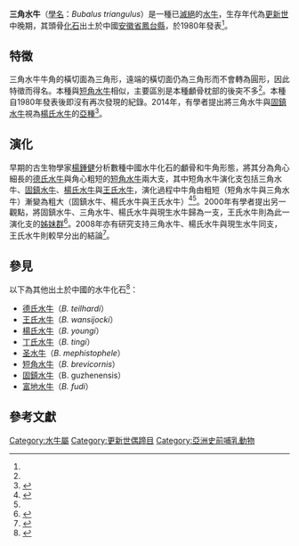 {{Speciesbox
| name = 三角水牛
| extinct = yes
| fossil_range = [[更新世|更新世]]中晚期
| image =
| image_width =
| image_caption = 
| genus = Bubalus
| species = triangulus
| authority =  Liu & Zhen, 1980<ref name=LiuZhen1980>{{cite journal|title=淮北第四纪哺乳动物化石和一个有关的原则|author=刘嘉龙、甄朔南|via=中國知網|journal=中国科学|year= 1980|volume=8|page=770~778|url=http://www.cnki.com.cn/Article/CJFDTotal-JAXK198008006.htm}}</ref>
}}

'''三角水牛'''（[[學名|學名]]：''Bubalus triangulus''）是一種已[[滅絕|滅絕]]的[[水牛屬|水牛]]，生存年代為[[更新世|更新世]]中晚期，其頭骨[[化石|化石]]出土於中國[[安徽省|安徽省]][[鳳台縣|鳳台縣]]，於1980年發表<ref name=LiuZhen1980/>。

==特徵==
三角水牛牛角的橫切面為三角形，遠端的橫切面仍為三角形而不會轉為圓形，因此特徵而得名。本種與[[短角水牛|短角水牛]]相似，主要區別是本種顱骨枕部的後突不多<ref name=LiuZhen1980/>。本種自1980年發表後即沒有再次發現的紀錄。2014年，有學者提出將三角水牛與[[固鎮水牛|固鎮水牛]]視為[[楊氏水牛|楊氏水牛]]的[[亞種|亞種]]<ref name="DongLiu2014">{{cite journal|last1=Dong|first1=Wei|last2=Liu|first2=Jin-yi|last3=Zhang|first3=Li-min|last4=Xu|first4=Qin-qi|title=The Early Pleistocene water buffalo associated with Gigantopithecus from Chongzuo in southern China|journal=Quaternary International|volume=354|year=2014|pages=86–93|issn=10406182|doi=10.1016/j.quaint.2013.12.054}}</ref>。

==演化==
早期的古生物學家[[楊鍾健|楊鍾健]]分析數種中國水牛化石的顱骨和牛角形態，將其分為角心細長的[[德氏水牛|德氏水牛]]與角心粗短的[[短角水牛|短角水牛]]兩大支，其中短角水牛演化支包括三角水牛、[[固鎮水牛|固鎮水牛]]、[[楊氏水牛|楊氏水牛]]與[[王氏水牛|王氏水牛]]，演化過程中牛角由粗短（短角水牛與三角水牛）漸變為粗大（固鎮水牛、楊氏水牛與王氏水牛）<ref>{{cite journal|url=http://www.cnki.com.cn/Article/CJFDTotal-GSWX195703008.htm|title=河南孟县一新种水牛化石|author=周明镇、徐余瑄|publisher=古生物學報|year=1957|access-date=2021-02-13|archive-date=2019-05-11|archive-url=https://web.archive.org/web/20190511011717/http://www.cnki.com.cn/Article/CJFDTOTAL-GSWX195703008.htm|dead-url=no}}</ref><ref name=LiuZhen1980/>。2000年有學者提出另一觀點，將固鎮水牛、三角水牛、楊氏水牛與現生水牛歸為一支，王氏水牛則為此一演化支的[[姊妹群|姊妹群]]<ref name=陝西>{{cite journal|title=陕西水牛化石及中国化石水牛的地理分布和种系发生|author=薛祥煦、李晓晨|journal=古脊椎动物学报|volume=3|year=2000|url=http://gb.oversea.cnki.net/KCMS/detail/detail.aspx?filename=GJZD200003004&dbcode=CJFD&dbname=cjfd2000|access-date=2021-02-13|archive-date=2021-05-05|archive-url=https://web.archive.org/web/20210505214305/https://gb.oversea.cnki.net/KCMS/detail/detail.aspx?filename=GJZD200003004&dbcode=CJFD&dbname=cjfd2000|dead-url=yes}}</ref>。2008年亦有研究支持三角水牛、楊氏水牛與現生水牛同支，王氏水牛則較早分出的結論<ref name=郭2008>{{cite book|chapter=记北京郊区发现的化石水牛一新种兼论中国化石水牛的系统关系|author=郭建崴|editor=董为|title=第十一届中国古脊椎动物学学术年会论文集|publisher=海洋出版社|year=2008|page=93-102|url=https://max.book118.com/html/2015/0615/19112175.shtm|access-date=2021-02-13|archive-date=2021-02-14|archive-url=https://web.archive.org/web/20210214082909/https://max.book118.com/html/2015/0615/19112175.shtm|dead-url=no}}</ref>。

==參見==
以下為其他出土於中國的水牛化石<ref name=同>{{cite journal|title=北京平原地区水牛化石新材料:时代与环境问题|author=同号文、陈曦、王晓敏|doi=10.11928/j.issn.1001-7410.2015.03.08|url=http://html.rhhz.net/DSJYJ/20150308.htm|journal=第四纪研究|year=2015|volume=35|issue=3|page=561-572|access-date=2021-02-12|archive-date=2021-05-09|archive-url=https://web.archive.org/web/20210509165426/https://html.rhhz.net/DSJYJ/20150308.htm|dead-url=no}}</ref>：
*[[德氏水牛|德氏水牛]]（''B. teilhardi''）
*[[王氏水牛|王氏水牛]]（''B. wansijocki''）
*[[楊氏水牛|楊氏水牛]]（''B. youngi''）
*[[丁氏水牛|丁氏水牛]]（''B. tingi''）
*[[圣水牛|圣水牛]]（''B. mephistophele''）
*[[短角水牛|短角水牛]]（''B. brevicornis''）
*[[固鎮水牛|固鎮水牛]]（B. guzhenensis）
*[[富地水牛|富地水牛]]（''B. fudi''）

==參考文獻==
{{Reflist}}
{{Taxonbar}}
[[Category:水牛屬|Category:水牛屬]]
[[Category:更新世偶蹄目|Category:更新世偶蹄目]]
[[Category:亞洲史前哺乳動物|Category:亞洲史前哺乳動物]]